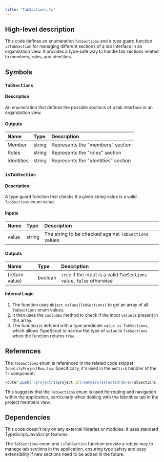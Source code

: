 ```yaml
---
title: "TabSections.ts"
---
```


## High-level description
This code defines an enumeration `TabSections` and a type guard function `isTabSection` for managing different sections of a tab interface in an organization view. It provides a type-safe way to handle tab sections related to members, roles, and identities.

## Symbols

### `TabSections`
#### Description
An enumeration that defines the possible sections of a tab interface in an organization view.

#### Outputs
| Name | Type | Description |
|:-----|:-----|:------------|
| Member | string | Represents the "members" section |
| Roles | string | Represents the "roles" section |
| Identities | string | Represents the "identities" section |

### `isTabSection`
#### Description
A type guard function that checks if a given string value is a valid `TabSections` enum value.

#### Inputs
| Name | Type | Description |
|:-----|:-----|:------------|
| value | string | The string to be checked against `TabSections` values |

#### Outputs
| Name | Type | Description |
|:-----|:-----|:------------|
| (return value) | boolean | `true` if the input is a valid `TabSections` value, `false` otherwise |

#### Internal Logic
1. The function uses `Object.values(TabSections)` to get an array of all `TabSections` enum values.
2. It then uses the `includes` method to check if the input `value` is present in this array.
3. The function is defined with a type predicate `value is TabSections`, which allows TypeScript to narrow the type of `value` to `TabSections` when the function returns `true`.

## References
The `TabSections` enum is referenced in the related code snippet `IdentityProjectRow.tsx`. Specifically, it's used in the `onClick` handler of the `Tr` component:

```typescript
router.push(`/project/${project.id}/members?selectedTab=${TabSections.Identities}`);
```

This suggests that the `TabSections` enum is used for routing and navigation within the application, particularly when dealing with the Identities tab in the project members view.

## Dependencies
This code doesn't rely on any external libraries or modules. It uses standard TypeScript/JavaScript features.

The `TabSections` enum and `isTabSection` function provide a robust way to manage tab sections in the application, ensuring type safety and easy extensibility if new sections need to be added in the future.
